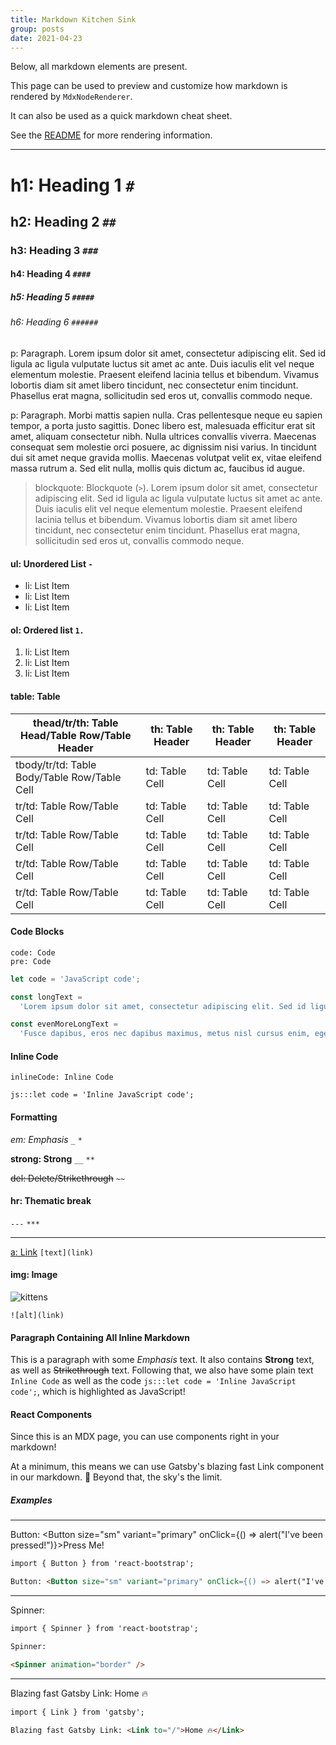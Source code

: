 ```yaml
---
title: Markdown Kitchen Sink
group: posts
date: 2021-04-23
---
```



Below, all markdown elements are present.

This page can be used to preview and customize how markdown is rendered by `MdxNodeRenderer`.

It can also be used as a quick markdown cheat sheet.

See the [README](https://github.com/justinmahar/gatsby-starter-mdx-launchpad#customizing-rendered-markdown) for more rendering information.

---

# h1: Heading 1 `#`

## h2: Heading 2 `##`

### h3: Heading 3 `###`

#### h4: Heading 4 `####`

##### h5: Heading 5 `#####`

###### h6: Heading 6 `######`

p: Paragraph. Lorem ipsum dolor sit amet, consectetur adipiscing elit. Sed id ligula ac ligula vulputate luctus sit amet ac ante. Duis iaculis elit vel neque elementum molestie. Praesent eleifend lacinia tellus et bibendum. Vivamus lobortis diam sit amet libero tincidunt, nec consectetur enim tincidunt. Phasellus erat magna, sollicitudin sed eros ut, convallis commodo neque.

p: Paragraph. Morbi mattis sapien nulla. Cras pellentesque neque eu sapien tempor, a porta justo sagittis. Donec libero est, malesuada efficitur erat sit amet, aliquam consectetur nibh. Nulla ultrices convallis viverra. Maecenas consequat sem molestie orci posuere, ac dignissim nisi varius. In tincidunt dui sit amet neque gravida mollis. Maecenas volutpat velit ex, vitae eleifend massa rutrum a. Sed elit nulla, mollis quis dictum ac, faucibus id augue.

> blockquote: Blockquote (`>`). Lorem ipsum dolor sit amet, consectetur adipiscing elit. Sed id ligula ac ligula vulputate luctus sit amet ac ante. Duis iaculis elit vel neque elementum molestie. Praesent eleifend lacinia tellus et bibendum. Vivamus lobortis diam sit amet libero tincidunt, nec consectetur enim tincidunt. Phasellus erat magna, sollicitudin sed eros ut, convallis commodo neque.

#### ul: Unordered List `-`

- li: List Item
- li: List Item
- li: List Item

#### ol: Ordered list `1.`

1. li: List Item
1. li: List Item
1. li: List Item

#### table: Table

| thead/tr/th: Table Head/Table Row/Table Header | th: Table Header | th: Table Header | th: Table Header |
| ---------------------------------------------- | ---------------- | ---------------- | ---------------- |
| tbody/tr/td: Table Body/Table Row/Table Cell   | td: Table Cell   | td: Table Cell   | td: Table Cell   |
| tr/td: Table Row/Table Cell                    | td: Table Cell   | td: Table Cell   | td: Table Cell   |
| tr/td: Table Row/Table Cell                    | td: Table Cell   | td: Table Cell   | td: Table Cell   |
| tr/td: Table Row/Table Cell                    | td: Table Cell   | td: Table Cell   | td: Table Cell   |
| tr/td: Table Row/Table Cell                    | td: Table Cell   | td: Table Cell   | td: Table Cell   |

#### Code Blocks

```
code: Code
pre: Code
```

```js
let code = 'JavaScript code';
```

```js
const longText =
  'Lorem ipsum dolor sit amet, consectetur adipiscing elit. Sed id ligula ac ligula vulputate luctus sit amet ac ante. Duis iaculis elit vel neque elementum molestie. Praesent eleifend lacinia tellus et bibendum. Vivamus lobortis diam sit amet libero tincidunt, nec consectetur enim tincidunt. Phasellus erat magna, sollicitudin sed eros ut, convallis commodo neque. Morbi mattis sapien nulla. Cras pellentesque neque eu sapien tempor, a porta justo sagittis. Donec libero est, malesuada efficitur erat sit amet, aliquam consectetur nibh. Nulla ultrices convallis viverra. Maecenas consequat sem molestie orci posuere, ac dignissim nisi varius. In tincidunt dui sit amet neque gravida mollis. Maecenas volutpat velit ex, vitae eleifend massa rutrum a. Sed elit nulla, mollis quis dictum ac, faucibus id augue.';

const evenMoreLongText =
  'Fusce dapibus, eros nec dapibus maximus, metus nisl cursus enim, eget malesuada dui ante id libero. Nam porta enim a orci laoreet viverra. Proin quam enim, ullamcorper sed sem eget, volutpat faucibus ipsum. Ut iaculis eget leo et aliquet. Nunc fermentum bibendum dictum. Proin sagittis feugiat neque id volutpat. Nam in ullamcorper dolor, sed iaculis justo. Sed imperdiet erat ut nunc semper, ac maximus sapien varius. In vel pulvinar nisl, non tincidunt diam. Sed mattis ullamcorper enim quis faucibus. Phasellus eu rutrum nulla, eget volutpat nunc. Nam congue vestibulum orci, varius consequat mi facilisis id. Vivamus posuere urna tempus gravida malesuada. Cras non interdum eros. Vestibulum vel tortor velit. Aenean pretium, nulla sit amet congue lacinia, dolor quam porttitor enim, eget placerat magna risus at ex. Interdum et malesuada fames ac ante ipsum primis in faucibus. Sed semper tempus massa. Maecenas porta nisl odio, vel dapibus ex ultrices et. Morbi vitae nisl a nulla rutrum euismod. Vestibulum posuere commodo imperdiet.';
```

#### Inline Code

`inlineCode: Inline Code`

`js:::let code = 'Inline JavaScript code';`

#### Formatting

_em: Emphasis_ `_` `*`

**strong: Strong** `__` `**`

~~del: Delete/Strikethrough~~ `~~`

#### hr: Thematic break

`---` `***`

---

[a: Link](/markdown-kitchen-sink) `[text](link)`

#### img: Image

![kittens](/media/site-image.jpg)

`![alt](link)`

#### Paragraph Containing All Inline Markdown

This is a paragraph with some _Emphasis_ text. It also contains **Strong** text, as well as ~~Strikethrough~~ text. Following that, we also have some plain text `Inline Code` as well as the code `js:::let code = 'Inline JavaScript code';`, which is highlighted as JavaScript!

#### React Components

Since this is an MDX page, you can use components right in your markdown!

At a minimum, this means we can use Gatsby's blazing fast Link component in our markdown. 🙌 Beyond that, the sky's the limit.

##### Examples

---

Button: <Button size="sm" variant="primary" onClick={() => alert("I've been pressed!")}>Press Me!</Button>

```md
import { Button } from 'react-bootstrap';

Button: <Button size="sm" variant="primary" onClick={() => alert("I've been pressed!")}>Press Me!</Button>
```

---

Spinner:

<Spinner animation="border" />

```md
import { Spinner } from 'react-bootstrap';

Spinner:

<Spinner animation="border" />
```

---

Blazing fast Gatsby Link: <Link to="/">Home 🔥</Link>

```md
import { Link } from 'gatsby';

Blazing fast Gatsby Link: <Link to="/">Home 🔥</Link>
```
